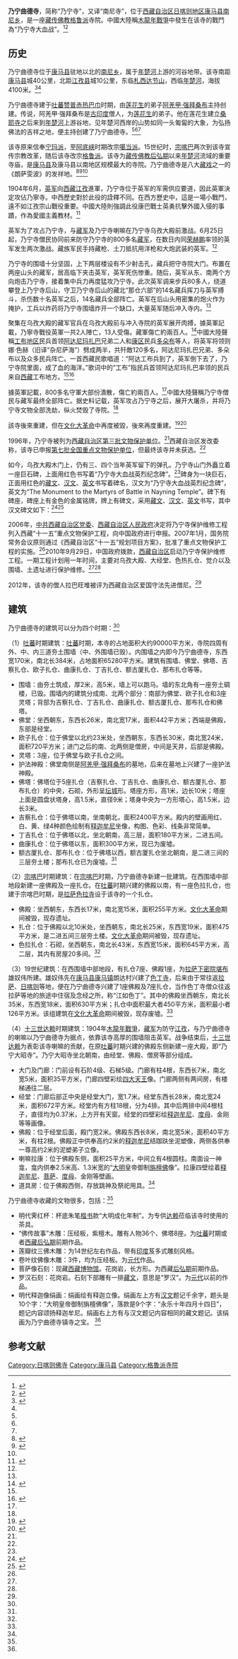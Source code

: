 {{Infobox Tibetan Buddhist monastery
|name = 乃宁曲德寺
|image =
|image size = 250px
|alt = 
|caption = 
|t=
|w=
|to = 
|ipa={{IPA|}}
|z=
|thdl=
|e=
|tc=乃寧曲德寺
|s=乃宁曲德寺
|p=
|m=
|k=
|pushpin_map = 
|latd =  | latm =  | lats =  | latNS = 
|longd=  | longm= | longs =| longEW = 
|iso_region = 
|map_caption = 
|mapsize = 
|location_country = 中国
|location = {{CHN}}[[西藏自治区|西藏自治区]][[日喀则地区|日喀则地区]][[康马县|康马县]][[南尼乡|南尼乡]]
|coordinates_display =
|founded_by = [[阿羌甲·强拜桑布|阿羌甲·强拜桑布]]
|date_founded =
|date_renovated =
|sect = [[格鲁派|格鲁派]]
|mather =
|children =
|dedicated_to = 
|tulku =
|head_lama = 
|head_mgh =
|no._of_monks = 
|architecture = 
|festivals =
|footnotes = 
}}

'''乃宁曲德寺'''，简称“乃宁寺”，又译“南尼寺”，位于[[西藏自治区|西藏自治区]][[日喀则地区|日喀则地区]][[康马县|康马县]][[南尼乡|南尼乡]]，是一座[[藏传佛教|藏传佛教]][[格鲁派|格鲁派]]寺院。中國大陸稱[[英国侵藏战争|木龍年戰爭]]中發生在该寺的戰鬥為“乃宁寺大血战”。<ref name=mingdan>{{Cite web |url=http://www.lasa.gov.cn/Item/38763.aspx |title=自治区和谐模范寺庙和爱国守法先进僧尼名单，中国拉萨，2012年05月03日 |accessdate=2013年8月18日 |archive-date=2013年9月28日 |archive-url=https://web.archive.org/web/20130928220630/http://www.lasa.gov.cn/Item/38763.aspx |dead-url=yes }}</ref><ref name=zgxzwcy>{{Cite web |url=http://www.tibet.cn/newzt/rsxzzt/xzsm/200507/t20050705_40327.htm |title=乃宁曲德寺，中国西藏网，于2013-08-18查阅 |accessdate=2013-08-18 |archive-date=2016-03-04 |archive-url=https://web.archive.org/web/20160304111010/http://www.tibet.cn/newzt/rsxzzt/xzsm/200507/t20050705_40327.htm |dead-url=no }}</ref>

==历史==
乃宁曲德寺位于[[康马县|康马县]]驻地以北的[[南尼乡|南尼乡]]，属于[[年楚河|年楚河]]上游的河谷地带。该寺南距[[康马县|康马县]]城40公里，北距[[江孜县|江孜县]]城10公里，东临[[札西达节山|札西达节山]]，西临[[年楚河|年楚河]]，海拔4100米。<ref name=zgxzw>{{Cite web |url=http://www.tibet.cn/news/index/xzyw/201009/t20100930_752788.htm |title=西藏英雄寺院乃宁曲德寺保护维修工程开工，中国西藏网，2010-09-30 |accessdate=2013-08-18 |archive-date=2016-03-04 |archive-url=https://web.archive.org/web/20160304103640/http://www.tibet.cn/news/index/xzyw/201009/t20100930_752788.htm |dead-url=no }}</ref><ref name=zgxzwcy/>

乃宁曲德寺建于[[吐蕃|吐蕃]][[赞普|赞普]][[赤祖德赞|赤热巴巾]]时期，由[[莲花生|莲花生]]的弟子[[阿羌甲·强拜桑布|阿羌甲·强拜桑布]]主持创建。传说，阿羌甲·强拜桑布是[[古印度|古印度]]僧人，为[[莲花生|莲花生]]的弟子。他在莲花生建立[[桑耶寺|桑耶寺]]之后来到[[年楚河|年楚河]]上游谷地，见年楚河西岸的山势如同一头匍匐的大象，为弘扬佛法的吉祥之地，便主持创建了乃宁曲德寺。<ref name=zxw/><ref name=gbw/><ref name=zgxzwcy/>

该寺原来信奉[[宁玛派|宁玛派]]，至[[阿底峡|阿底峡]]时期改宗[[噶当派|噶当派]]。15世纪时，[[宗喀巴|宗喀巴]]两次到该寺宣传宗教改革，随后该寺改宗[[格鲁派|格鲁派]]。该寺为[[藏传佛教|藏传佛教]][[后弘期|后弘期]]以来[[年楚河|年楚河]]流域的重要寺庙，是[[康马县|康马县]]及康马县以南地区规模最大的寺院。乃宁曲德寺是八大[[藏戏|藏戏]]之一的《朗萨雯波》的发祥地。<ref name=zxw>{{Cite web |url=http://www.chinanews.com/gn/2010/10-07/2570865.shtml |title=西藏故事：乃宁寺的弹痕，中国新闻网，2010年10月07日 |accessdate=2013年8月18日 |archive-date=2016年3月5日 |archive-url=https://web.archive.org/web/20160305082353/http://www.chinanews.com/gn/2010/10-07/2570865.shtml |dead-url=no }}</ref><ref name=gbw>{{Cite web |url=http://www.cnr.cn/newscenter/gnxw/201009/t20100930_507122854.html |title=国家投资八百多万元维修后藏名寺乃宁寺，中国广播网，2010-09-30 |accessdate=2013-08-18 |archive-date=2020-11-04 |archive-url=https://web.archive.org/web/20201104172838/http://www.cnr.cn/cnr_404/index.html |dead-url=no }}</ref><ref name=zgxzwcy/>

1904年6月，[[英军|英军]]向[[西藏|西藏]][[江孜|江孜]]進軍，乃宁寺位于英军的军需供应要道，因此英軍決定攻佔乃寧寺。中西歷史對於此役的詮釋不同。在西方歷史中，這是一場小戰鬥，遠不如江孜宗山戰役重要。中國大陸則強調此役康巴戰士英勇抗擊外國入侵的事蹟，作為愛國主義教材。<ref>{{cite thesis|url=http://himalaya.socanth.cam.ac.uk/collections/journals/ret/pdf/ret_21_07.pdf|format=PDF|date=2011年|4=|degree=PhD in Tibetan and Himalayan Studies|title=''British, Chinese, and Tibetan Representations of the Mission to Tibet of 1904''|author=Timothy Lloyd Myatt|publisher=Wolfson College, Oxford University|pages=305頁|access-date=2017-10-16|archive-date=2018-04-22|archive-url=https://web.archive.org/web/20180422072908/http://himalaya.socanth.cam.ac.uk/collections/journals/ret/pdf/ret_21_07.pdf|dead-url=no}}{{en}}</ref>

英军为了攻占乃宁寺，与[[藏軍_(清朝)|藏军]]及乃宁寺喇嘛在乃宁寺乌孜大殿前激战。6月25日起，乃宁寺僧民协同前来防守乃宁寺的800多名[[藏军|藏军]]，在数日内同[[荣赫鹏|荣赫鹏]]率领的英军发生两次激战。藏族军民手持藏枪、土刀抵抗用洋枪和大炮武装的英军。<ref name=zxw/>

乃宁寺的围墙十分坚固，上下两层楼设有不少射击孔，藏兵把守寺院大门。布置在两座山头的藏军，居高临下夹击英军，英军死伤惨重。随后，英军从东、南两个方向炮击乃宁寺，接着集中兵力再度猛攻乃宁寺。此次英军调来步兵80多人，绕道攀登上乃宁寺后山，守卫乃宁寺后山的藏北“那仓六部”的14名藏兵挥刀与英军搏斗，杀伤数十名英军之后，14名藏兵全部阵亡。英军在后山头用密集的炮火作为掩护，工兵以炸药将乃宁寺围墙炸开一个缺口，大量英军随后冲入寺内。<ref name=zxw/>

聚集在乌孜大殿的藏军官兵在乌孜大殿前与冲入寺院的英军展开肉搏，據英軍記載，乃寧寺戰役英軍一共2人陣亡，13人受傷。藏軍傷亡約兩百人。<ref name="paget">{{cite book | title=''Frontier and overseas expeditions from India'' |author= Paget, William Henry|date=1907年 | page=第95頁| url=https://archive.org/stream/frontieroverseas04indi#page/95/mode/1up}}{{en}}</ref>中國大陸聲稱[[工布地区|工布地区]]民兵首领[[阿达尼玛扎巴|阿达尼玛扎巴]]兄弟二人和[[康区|康区]]民兵[[多朵布|多朵布]]等人，将英军将领则娜·色赫（旧译“杂尼萨海”）劈成两半，共歼敵120多名，阿达尼玛扎巴兄弟、多朵布以及众多民兵阵亡。一首西藏民歌唱道：“阿达工布兵到了，英军倒下去了，乃宁寺院里面，成了血的海洋。”歌词中的“工布”指民兵首领阿达尼玛扎巴率领的民兵来自[[西藏|西藏]]工布地方。<ref name=zxw/><ref>{{Cite web |url=http://military.china.com/zh_cn/history2/06/11027560/20050608/12384467_1.html |title=英国第二次侵藏战争，中华网，2005-06-08 |accessdate=2013-08-18 |archive-date=2013-09-27 |archive-url=https://web.archive.org/web/20130927131455/http://military.china.com/zh_cn/history2/06/11027560/20050608/12384467_1.html |dead-url=yes }}</ref>

據英軍記載，800多名守軍大部份潰散，傷亡約兩百人。<ref name="paget"/>中國大陸聲稱乃宁寺僧民与藏军最终全部阵亡。据史料记载，英军攻占乃宁寺之后，展开大屠杀，并将乃宁寺文物全部洗劫，纵火焚毁了寺院。<ref name=zxw/>

該寺後來重建，但在[[文化大革命|文化大革命]]中再度被毀，後來再度重建。<ref>{{Cite web | archiveurl=https://web.archive.org/web/20170411104330/http://www.xizang.gov.cn/xzly/zrdl/200804/t20080414_3628.html | archivedate=2017-04-11 | url=http://www.xizang.gov.cn/xzly/zrdl/200804/t20080414_3628.html | title=康马县概况 | website=西藏自治区人民政府网 | accessdate=2017-10-15 | dead-url=no }}</ref><ref name="Buckley2012">{{cite book|author=Michael Buckley|title=Tibet|url=https://books.google.com/books?id=eEiFX6n6CGwC&pg=PA200|year=2012年|publisher=Bradt Travel Guides|isbn=978-1-84162-382-5|page=200頁|access-date=2017-10-15|archive-date=2019-05-12|archive-url=https://web.archive.org/web/20190512173125/https://books.google.com/books?id=eEiFX6n6CGwC&pg=PA200|dead-url=no}}{{en}}</ref>

1996年，乃宁寺被列为[[西藏自治区文物保护单位|西藏自治区第三批文物保护单位]]。<ref name=zgxzw/>西藏自治区发改委称，该寺已申报[[第七批全国重点文物保护单位|第七批全国重点文物保护单位]]，但最终该寺并未获选。<ref name=zxw/>

如今，乌孜大殿木门上，仍有三、四个当年英军留下的弹孔。乃宁寺山门外矗立着一座巨石碑，上面用红色书写着“乃宁寺大血战英烈纪念碑”。<ref name=zxw/>碑身为一块巨石，正面用红色的[[藏文|藏文]]、[[汉文|汉文]]、[[英文|英文]]书写着碑名，汉文为“乃宁寺大血战英烈纪念碑”，英文为“The Monument to the Martyrs of Battle in Nayning Temple”。碑下有碑座，碑座上有金色的金属铭牌，牌上有碑文，采用[[藏文|藏文]]、[[汉文|汉文]]、[[英文|英文]]书写，其中汉文碑文如下：<ref>{{Cite web |url=http://www.cnsphoto.com/NewsPhoto/ShowNewsDetail.asp?ID=660468 |title=西藏乃宁寺大血战纪念碑碑文，中国新闻图片网，2010-10-07 |accessdate=2013-08-18 |archive-date=2018-09-29 |archive-url=https://web.archive.org/web/20180929160621/http://www.cnsphoto.com/NewsPhoto/ShowNewsDetail.asp?ID=660468 |dead-url=yes }}</ref><ref>{{Cite web |url=http://news.179xizang.com/qjtk/jqjd/2012072625833.html#p=1 |title=乃宁寺，西藏畅游网，2012-07-26 |accessdate=2013-08-18 |archive-date=2016-03-10 |archive-url=https://web.archive.org/web/20160310102625/http://news.179xizang.com/qjtk/jqjd/2012072625833.html#p=1 |dead-url=yes }}</ref>

{{引用|
公元一九零四年六月，英军为速占江孜城，聚集重兵南北夹击乃宁寺，守寺僧俗兵民英勇抗击，战事惨烈，可泣鬼神；工布民兵，杀敌尤勇；几经浴血，歼敌百余，重挫敌酋，先烈壮举，永世铭记。

西藏自治区人民政府立于二零零四年九月}}

2006年，[[中共西藏自治区党委|中共西藏自治区党委]]、[[西藏自治区人民政府|西藏自治区人民政府]]决定将乃宁寺保护维修工程列入西藏“十一五”重点文物保护工程，向中国政府进行申报。2007年1月，国务院常务会议原则通过《西藏自治区“十一五”规划项目方案》，批准了重点文物保护工程的实施。<ref name=gbw/>2010年9月29日，中国政府拨款，[[西藏自治区|西藏自治区]]启动乃宁寺保护维修工程。一期工程计划用一年时间，主要对乌孜大殿、大经堂、色热扎仓、觉介以及围墙、土遗址进行保护维修。<ref name=zxw/><ref name=zgxzw/>

2012年，该寺的僧人拉巴旺堆被评为西藏自治区爱国守法先进僧尼。<ref name=mingdan/>

==建筑==
乃宁曲德寺的建筑可以分为四个时期：<ref name=zgxzwcy/>

（1）[[吐蕃|吐蕃]]时期建筑：[[吐蕃|吐蕃]]时期，本寺的占地面积大约90000平方米，寺院四周有外、中、内三道夯土围墙（中、外围墙已毁）。内围墙之内即今乃宁曲德寺，东西宽170米，南北长384米，占地面积65280平方米。建筑有围墙、佛堂、佛塔、吉察扎仓、欧子扎仓、曲康扎仓、丁吉扎仓、额古厦扎仓、那布扎仓等等。
*围墙：由夯土筑成，厚2米，高5米，墙上可以跑马。墙的东北角有一座夯土碉楼，已毁。围墙内的建筑分成南、北两个部分：南部为佛堂、欧子扎仓和3座灵塔；背部为吉察扎仓、丁吉扎仓、曲康扎仓、额古厦扎仓、那布扎仓和佛塔。
*佛堂：坐西朝东，东西长26米，南北宽17米，面积442平方米；西端是佛殿，东部是经堂。
*欧子扎仓：位于佛堂以北约23米处，坐西朝东，东西长30米，南北宽24米，面积720平方米；进门之后的南、北两侧是僧房，中间是天井，后部是佛殿。
*灵塔：3座，位于佛堂与欧子扎仓之间。
*护法神殿：佛堂南侧是[[阿羌甲·强拜桑布|阿羌甲·强拜桑布]]的墓地，后来在墓地上兴建了一座护法神殿。
*佛塔：佛塔位于5座扎仓（吉察扎仓、丁吉扎仓、曲康扎仓、额古厦扎仓、那布扎仓）的中央，石砌，外形呈[[坛城|坛城]]形。塔座方形，高1米，边长10米；塔座上面是圆盘状塔身，高1.5米，直径9米；塔身中央为一方形塔心，高1.5米，边长3米。
*吉察扎仓：位于佛塔以南，坐南朝北，面积2400平方米。殿内的壁画用红、白、黄、绿4种颜色绘制有[[释迦牟尼|释迦牟尼]]坐像，构图、色彩、线条非常简单。
*丁吉扎仓：位于佛塔以北，坐北朝南，高三层，面积180平方米，二进五间。
*曲康扎仓：位于佛塔以东，面积300平方米，现已为废墟。
*额古厦扎仓、那布扎仓：位于佛塔以西，额古厦扎仓坐北朝南，是二进三间的三层夯土楼；那布扎仓已为废墟。<ref name=zgxzwcy/>

（2）[[宗喀巴|宗喀巴]]时期建筑：在[[宗喀巴|宗喀巴]]时期，乃宁曲德寺新建一批建筑。在西围墙中部地段新建一座佛殿及一座扎仓。在[[吐蕃|吐蕃]]时期兴建的佛殿以南，有一座色拉扎仓，也建于宗喀巴时期，是[[拉萨|拉萨]][[色拉寺|色拉寺]]设于该寺的一个扎仓。
*佛殿：坐西朝东，东西长17米，南北宽15米，面积255平方米。[[文化大革命|文化大革命]]期间被毁，现存遗址。
*扎仓：位于佛殿以北10米处，坐西朝东，南北长25米，东西宽19米，面积475平方米，是二进五间三层夯土楼。[[文化大革命|文化大革命]]期间被毁，现存遗址。
*色拉扎仓：石砌，坐西朝东，南北长43米，东西宽15米，面积645平方米，高二层，其内有房屋20多间。<ref name=zgxzwcy/>

（3）19世纪建筑：在西围墙中部地段，有扎仓7座、佛殿1座，为[[拉萨|拉萨]][[下密院|下密院]][[堪布|堪布]]雄奴伟所建。雄奴伟先在[[康马县|康马县]][[康马镇|康马镇]]朗达村兴建了[[色丁寺|色丁寺]]，后来由于常往返[[拉萨|拉萨]]、[[日喀则|日喀则]]等地，便在乃宁曲德寺兴建了1座佛殿及7座扎仓，当作色丁寺僧众往返拉萨等地的旅途中住宿及念经之所，称“江如色丁”。其中的佛殿坐西朝东，南北长35米，东西宽18米，面积630平方米；扎仓中面积最大者450平方米，面积最小者126平方米。该组建筑在[[文化大革命|文化大革命]]期间被毁，现存废墟。<ref name=zgxzwcy/>

（4）[[十三世达赖|十三世达赖]]时期建筑：1904年[[英国侵藏战争|木龍年戰爭]]，[[藏军|藏军]]为防守[[江孜|江孜]]，与乃宁曲德寺的喇嘛以乃宁曲德寺为据点，依靠该寺高厚的围墙阻击英军。战争结束后，[[十三世达赖|十三世达赖]]为表彰该寺喇嘛的贡献，在原[[吐蕃|吐蕃]]时期兴建的佛殿东侧新建一座大殿，即“乃宁大昭寺”。乃宁大昭寺坐北朝南，由经堂、佛殿、僧房等部分组成。
*大门及门廊：门前设有石阶4级、石梯5级。门廊有柱4根，东西长7米，南北宽5米，面积35平方米，门廊四壁彩绘[[四大天王|四大天王]]像。门廊两侧有两间房，有楼梯通往二层。
*经堂：门廊后部正中央是经堂大门，宽1.7米。经堂东西长28米，南北宽24米，面积672平方米。经堂内有方柱18根，分为4排。其中后两排中间4根柱子，直径均为0.37米，上方开有天窗。经堂的四壁彩绘[[释迦牟尼|释迦牟尼]]、[[度母|度母]]、金刚等等画像。
*佛殿：位于经堂后面，殿门宽2米。佛殿东西长8米，南北宽5米，面积40平方米，有柱2根。佛殿正中供奉高约2米的[[释迦牟尼|释迦牟尼]]结跏趺坐泥塑像，两侧各供奉一尊高约2米的泥塑弟子立像。
*喇嘛拉康：位于佛殿东侧，面积25平方米，中间立有4根圆柱。南面设一神龛，龛内供奉2.5米高、1.3米宽的“[[明朝|大明]]皇帝御制[[旃檀佛|旃檀佛]]像”。拉康四壁绘着[[释迦牟尼|释迦牟尼]]、[[菩萨|菩萨]]、[[度母|度母]]、金刚等壁画。
*道具房：位于佛殿西侧，存放跳神及祭祀用具。<ref name=zgxzwcy/>

乃宁曲德寺收藏的文物很多，包括：<ref name=zgxzwcy/>
*明代霁红杯：杯底朱笔[[楷书|楷书]]款“大明成化年制”。为专供[[达赖|达赖]]莅临该寺时使用的茶具。
*“佛传故事”木雕：压经板，紫檀木。雕有人物36个、佛塔8座。为[[吐蕃|吐蕃]]时期或者[[西藏|西藏]][[后弘期|后弘期]]前期作品。
*莲瓣纹三佛木雕：为14世纪左右作品，带有[[印度|印度]]芨多式雕刻风格。
*卷叶纹佛像木雕：3件，均为压经板。为[[元代|元代]]作品。
*菩萨像石刻：现藏[[西藏博物馆|西藏博物馆]]。花岗岩，长方形。为西藏[[后弘期|后弘期]]前期作品。
*罗汉石刻：花岗岩。石刻下部雕有一排[[藏文|藏文]]，意思是“罗汉”。为[[元代|元代]]以前的作品。
*明代释迦像绢画：绢画绘有释迦立像。绢画左上方有[[汉文|汉文]]题记千余字，题头是10个字：“大明皇帝御制旃檀佛像”，落款是9个字：“永乐十年四月十四日”，题记内容颂扬释迦牟尼。绢画右上方有与汉文题记内容相同的藏文题记。该绢画为乃宁曲德寺镇寺之宝。 <ref name=zgxzwcy/>

==参考文献==
{{reflist}}

{{日喀则地标}}
[[Category:日喀则佛寺|Category:日喀则佛寺]]
[[Category:康马县|Category:康马县]]
[[Category:格魯派寺院|Category:格魯派寺院]]